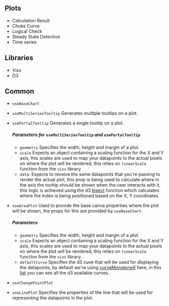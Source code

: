 
<Meta title="Plots / Introduction" />

## Plots

- Calculation Result
- Choke Curve
- Logical Check
- Steady State Detection
- Time series

## Libraries

- Visx
- D3

## Common

- `useBaseChart`
- `useMultiSeriesTooltip` Generates multiple tooltips on a plot.
- `usePortalTooltip` Generates a single tooltip on a plot.

  ##### Parameters for `useMultiSeriesTooltip` and `usePortalTooltip`

  - `geometry` Specifies the width, height and margin of a plot.
  - `scale` Expects an object containing a scaling function for the X and Y axis, this scales are used to map your datapoints to the actual pixels on where the plot will be rendered, this relies on `linearScale` function from the `visx` library.
  - `data`: Expects to receive the same datapoints that you're passing to render the actual plot, this prop is being used to calculate where in the axis the tooltip should be shown when the user interacts with it, this logic is achieved using the d3 [bisect](https://observablehq.com/@d3/d3-bisect) function which calculates where the index is being positioned based on the X, Y coordinates.

- `useAreaPlot` Used to provide the base canva properties where the plot will be shown, the props for this are provided by `useBaseChart`.

  ##### Parameters

  - `geometry` Specifies the width, height and margin of a plot.
  - `scale` Expects an object containing a scaling function for the X and Y axis, this scales are used to map your datapoints to the actual pixels on where the plot will be rendered, this relies on `linearScale` function from the `visx` library.
  - `defaultCurve` Specifies the d3 cuve that will be used for displaying the datapoints, by default we're using [curveMonotoneX](https://github.com/d3/d3-shape#curveMonotoneX) here, in this [list](https://github.com/d3/d3-shape) you can see all the d3 available curves.

- `useChangePointPlot`
- `useLinePlot` Specifies the properties of the line that will be used for representing the datapoints in the plot.

